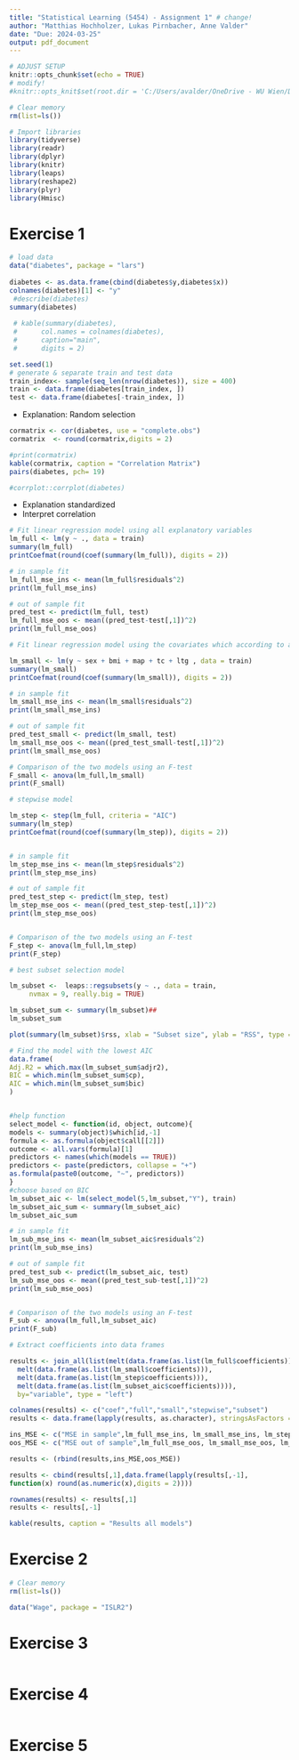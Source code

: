 ```yaml
---
title: "Statistical Learning (5454) - Assignment 1" # change! 
author: "Matthias Hochholzer, Lukas Pirnbacher, Anne Valder"
date: "Due: 2024-03-25"
output: pdf_document
---
```


```r
# ADJUST SETUP 
knitr::opts_chunk$set(echo = TRUE)
# modify! 
#knitr::opts_knit$set(root.dir = 'C:/Users/avalder/OneDrive - WU Wien/Documents/Study/SoSe_24/Statistical Learning/assignments/StatL_5454/A1')
```

<!-- This is an R Markdown document. Markdown is a simple formatting syntax for authoring HTML, PDF, and MS Word documents. For more details on using R Markdown see <http://rmarkdown.rstudio.com>. -->

<!-- When you click the **Knit** button a document will be generated that includes both content as well as the output of any embedded R code chunks within the document. You can embed an R code chunk like this: -->

<!-- Note that the `echo = FALSE` parameter was added to the code chunk to prevent printing of the R code that generated the plot. -->

```r
# Clear memory
rm(list=ls())
```

```r
# Import libraries
library(tidyverse)
library(readr)
library(dplyr)
library(knitr)
library(leaps)
library(reshape2)
library(plyr)
library(Hmisc)
```

# Exercise 1
```r
# load data 
data("diabetes", package = "lars")
 
diabetes <- as.data.frame(cbind(diabetes$y,diabetes$x))
colnames(diabetes)[1] <- "y"
 #describe(diabetes)
summary(diabetes)
 
 # kable(summary(diabetes), 
 #      col.names = colnames(diabetes), 
 #      caption="main",
 #      digits = 2) 

```


```r
set.seed(1)
# generate & separate train and test data 
train_index<- sample(seq_len(nrow(diabetes)), size = 400)
train <- data.frame(diabetes[train_index, ])
test <- data.frame(diabetes[-train_index, ])
```
- Explanation: Random selection


```r
cormatrix <- cor(diabetes, use = "complete.obs")
cormatrix  <- round(cormatrix,digits = 2)

#print(cormatrix)
kable(cormatrix, caption = "Correlation Matrix")
pairs(diabetes, pch= 19)

#corrplot::corrplot(diabetes)
```
- Explanation standardized 
- Interpret correlation 


```r
# Fit linear regression model using all explanatory variables
lm_full <- lm(y ~ ., data = train)
summary(lm_full)
printCoefmat(round(coef(summary(lm_full)), digits = 2))

# in sample fit 
lm_full_mse_ins <- mean(lm_full$residuals^2)
print(lm_full_mse_ins)

# out of sample fit 
pred_test <- predict(lm_full, test)
lm_full_mse_oos <- mean((pred_test-test[,1])^2)
print(lm_full_mse_oos)
```
```r
# Fit linear regression model using the covariates which according to a t-test are significant at the 5% significance level conditional on all other variables being included (see summary(lm_full) for significance)

lm_small <- lm(y ~ sex + bmi + map + tc + ltg , data = train)
summary(lm_small)
printCoefmat(round(coef(summary(lm_small)), digits = 2))

# in sample fit 
lm_small_mse_ins <- mean(lm_small$residuals^2)
print(lm_small_mse_ins)

# out of sample fit 
pred_test_small <- predict(lm_small, test)
lm_small_mse_oos <- mean((pred_test_small-test[,1])^2)
print(lm_small_mse_oos)

# Comparison of the two models using an F-test
F_small <- anova(lm_full,lm_small)
print(F_small)
```
```r
# stepwise model

lm_step <- step(lm_full, criteria = "AIC")
summary(lm_step)
printCoefmat(round(coef(summary(lm_step)), digits = 2))


# in sample fit 
lm_step_mse_ins <- mean(lm_step$residuals^2)
print(lm_step_mse_ins)

# out of sample fit 
pred_test_step <- predict(lm_step, test)
lm_step_mse_oos <- mean((pred_test_step-test[,1])^2)
print(lm_step_mse_oos)


# Comparison of the two models using an F-test
F_step <- anova(lm_full,lm_step)
print(F_step)
```
```r
# best subset selection model

lm_subset <-  leaps::regsubsets(y ~ ., data = train, 
     nvmax = 9, really.big = TRUE)

lm_subset_sum <- summary(lm_subset)##
lm_subset_sum

plot(summary(lm_subset)$rss, xlab = "Subset size", ylab = "RSS", type = "b")

# Find the model with the lowest AIC
data.frame(
Adj.R2 = which.max(lm_subset_sum$adjr2),
BIC = which.min(lm_subset_sum$cp),
AIC = which.min(lm_subset_sum$bic)
)


#help function
select_model <- function(id, object, outcome){
models <- summary(object)$which[id,-1]
formula <- as.formula(object$call[[2]])
outcome <- all.vars(formula)[1]
predictors <- names(which(models == TRUE))
predictors <- paste(predictors, collapse = "+")
as.formula(paste0(outcome, "~", predictors))
}
#choose based on BIC
lm_subset_aic <- lm(select_model(5,lm_subset,"Y"), train)
lm_subset_aic_sum <- summary(lm_subset_aic)
lm_subset_aic_sum

# in sample fit 
lm_sub_mse_ins <- mean(lm_subset_aic$residuals^2)
print(lm_sub_mse_ins)

# out of sample fit 
pred_test_sub <- predict(lm_subset_aic, test)
lm_sub_mse_oos <- mean((pred_test_sub-test[,1])^2)
print(lm_sub_mse_oos)


# Comparison of the two models using an F-test
F_sub <- anova(lm_full,lm_subset_aic)
print(F_sub)
```



```r
# Extract coefficients into data frames

results <- join_all(list(melt(data.frame(as.list(lm_full$coefficients))),
  melt(data.frame(as.list(lm_small$coefficients))),
  melt(data.frame(as.list(lm_step$coefficients))),
  melt(data.frame(as.list(lm_subset_aic$coefficients)))),
  by="variable", type = "left")

colnames(results) <- c("coef","full","small","stepwise","subset")
results <- data.frame(lapply(results, as.character), stringsAsFactors = F)

ins_MSE <- c("MSE in sample",lm_full_mse_ins, lm_small_mse_ins, lm_step_mse_ins, lm_sub_mse_ins)
oos_MSE <- c("MSE out of sample",lm_full_mse_oos, lm_small_mse_oos, lm_step_mse_oos, lm_sub_mse_oos)

results <- (rbind(results,ins_MSE,oos_MSE))

results <- cbind(results[,1],data.frame(lapply(results[,-1],
function(x) round(as.numeric(x),digits = 2))))

rownames(results) <- results[,1]
results <- results[,-1]

kable(results, caption = "Results all models")
```


# Exercise 2
```r
# Clear memory
rm(list=ls())

data("Wage", package = "ISLR2")

```

# Exercise 3
```r

```

# Exercise 4
```r

```

# Exercise 5
```r

```




